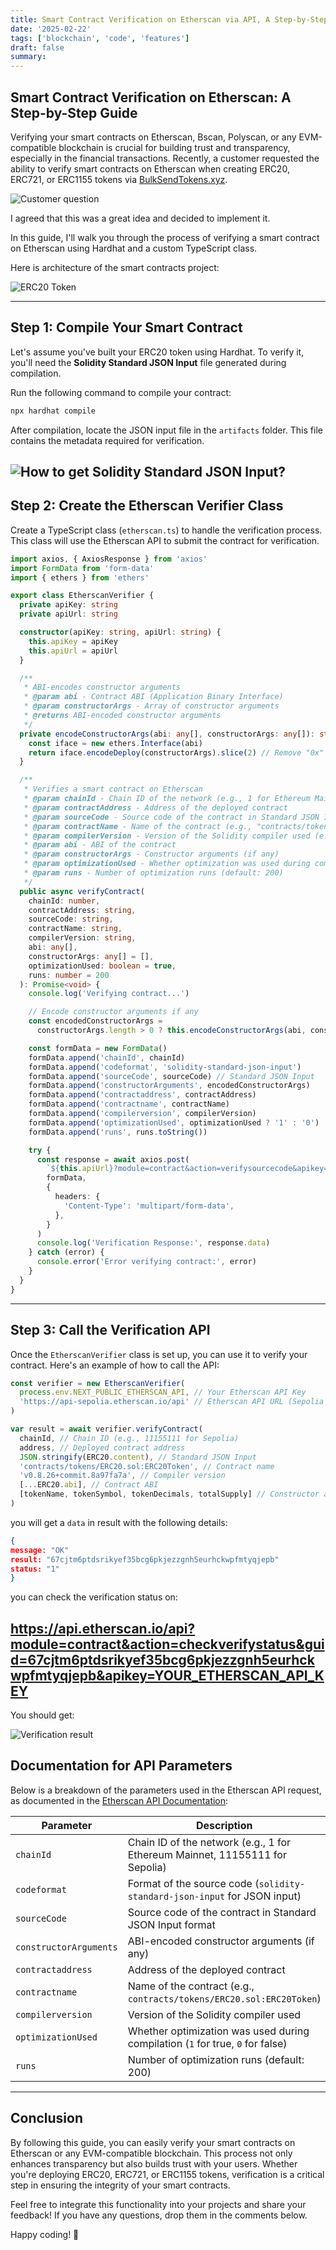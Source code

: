 ```yaml
---
title: Smart Contract Verification on Etherscan via API, A Step-by-Step Guide?
date: '2025-02-22'
tags: ['blockchain', 'code', 'features']
draft: false
summary:
---
```


## Smart Contract Verification on Etherscan: A Step-by-Step Guide

Verifying your smart contracts on Etherscan, Bscan, Polyscan, or any EVM-compatible blockchain is crucial for building trust and transparency, especially in the financial transactions. Recently, a customer requested the ability to verify smart contracts on Etherscan when creating ERC20, ERC721, or ERC1155 tokens via [BulkSendTokens.xyz](https://bulksendtokens.xyz/create-token).

![Customer question](https://dev-to-uploads.s3.amazonaws.com/uploads/articles/vgey3ddvfh9z63uex5fo.png)

I agreed that this was a great idea and decided to implement it.

In this guide, I'll walk you through the process of verifying a smart contract on Etherscan using Hardhat and a custom TypeScript class.

Here is architecture of the smart contracts project:

![ERC20 Token](https://dev-to-uploads.s3.amazonaws.com/uploads/articles/8xta569sl8zd968kcv4c.png)

---

## Step 1: Compile Your Smart Contract

Let's assume you've built your ERC20 token using Hardhat. To verify it, you'll need the **Solidity Standard JSON Input** file generated during compilation.

Run the following command to compile your contract:

```bash
npx hardhat compile
```

After compilation, locate the JSON input file in the `artifacts` folder. This file contains the metadata required for verification.

## ![How to get Solidity Standard JSON Input?](https://dev-to-uploads.s3.amazonaws.com/uploads/articles/edrq05zx0z6docffz1uz.png)

## Step 2: Create the Etherscan Verifier Class

Create a TypeScript class (`etherscan.ts`) to handle the verification process. This class will use the Etherscan API to submit the contract for verification.

```typescript
import axios, { AxiosResponse } from 'axios'
import FormData from 'form-data'
import { ethers } from 'ethers'

export class EtherscanVerifier {
  private apiKey: string
  private apiUrl: string

  constructor(apiKey: string, apiUrl: string) {
    this.apiKey = apiKey
    this.apiUrl = apiUrl
  }

  /**
   * ABI-encodes constructor arguments
   * @param abi - Contract ABI (Application Binary Interface)
   * @param constructorArgs - Array of constructor arguments
   * @returns ABI-encoded constructor arguments
   */
  private encodeConstructorArgs(abi: any[], constructorArgs: any[]): string {
    const iface = new ethers.Interface(abi)
    return iface.encodeDeploy(constructorArgs).slice(2) // Remove "0x" prefix
  }

  /**
   * Verifies a smart contract on Etherscan
   * @param chainId - Chain ID of the network (e.g., 1 for Ethereum Mainnet, 11155111 for Sepolia)
   * @param contractAddress - Address of the deployed contract
   * @param sourceCode - Source code of the contract in Standard JSON Input format
   * @param contractName - Name of the contract (e.g., "contracts/tokens/ERC20.sol:ERC20Token")
   * @param compilerVersion - Version of the Solidity compiler used (e.g., "v0.8.26+commit.8a97fa7a")
   * @param abi - ABI of the contract
   * @param constructorArgs - Constructor arguments (if any)
   * @param optimizationUsed - Whether optimization was used during compilation (default: true)
   * @param runs - Number of optimization runs (default: 200)
   */
  public async verifyContract(
    chainId: number,
    contractAddress: string,
    sourceCode: string,
    contractName: string,
    compilerVersion: string,
    abi: any[],
    constructorArgs: any[] = [],
    optimizationUsed: boolean = true,
    runs: number = 200
  ): Promise<void> {
    console.log('Verifying contract...')

    // Encode constructor arguments if any
    const encodedConstructorArgs =
      constructorArgs.length > 0 ? this.encodeConstructorArgs(abi, constructorArgs) : ''

    const formData = new FormData()
    formData.append('chainId', chainId)
    formData.append('codeformat', 'solidity-standard-json-input')
    formData.append('sourceCode', sourceCode) // Standard JSON Input
    formData.append('constructorArguments', encodedConstructorArgs)
    formData.append('contractaddress', contractAddress)
    formData.append('contractname', contractName)
    formData.append('compilerversion', compilerVersion)
    formData.append('optimizationUsed', optimizationUsed ? '1' : '0')
    formData.append('runs', runs.toString())

    try {
      const response = await axios.post(
        `${this.apiUrl}?module=contract&action=verifysourcecode&apikey=${this.apiKey}`,
        formData,
        {
          headers: {
            'Content-Type': 'multipart/form-data',
          },
        }
      )
      console.log('Verification Response:', response.data)
    } catch (error) {
      console.error('Error verifying contract:', error)
    }
  }
}
```

---

## Step 3: Call the Verification API

Once the `EtherscanVerifier` class is set up, you can use it to verify your contract. Here's an example of how to call the API:

```typescript
const verifier = new EtherscanVerifier(
  process.env.NEXT_PUBLIC_ETHERSCAN_API, // Your Etherscan API Key
  'https://api-sepolia.etherscan.io/api' // Etherscan API URL (Sepolia Testnet)
)

var result = await verifier.verifyContract(
  chainId, // Chain ID (e.g., 11155111 for Sepolia)
  address, // Deployed contract address
  JSON.stringify(ERC20.content), // Standard JSON Input
  'contracts/tokens/ERC20.sol:ERC20Token', // Contract name
  'v0.8.26+commit.8a97fa7a', // Compiler version
  [...ERC20.abi], // Contract ABI
  [tokenName, tokenSymbol, tokenDecimals, totalSupply] // Constructor arguments
)
```

you will get a `data` in result with the following details:

```json
{
message: "OK"
result: "67cjtm6ptdsrikyef35bcg6pkjezzgnh5eurhckwpfmtyqjepb"
status: "1"
}
```

you can check the verification status on:

## https://api.etherscan.io/api?module=contract&action=checkverifystatus&guid=67cjtm6ptdsrikyef35bcg6pkjezzgnh5eurhckwpfmtyqjepb&apikey=YOUR_ETHERSCAN_API_KEY

You should get:

![Verification result](https://dev-to-uploads.s3.amazonaws.com/uploads/articles/ol58tnkm4i9j24y7fouo.png)

## Documentation for API Parameters

Below is a breakdown of the parameters used in the Etherscan API request, as documented in the [Etherscan API Documentation](https://docs.etherscan.io/api-endpoints/contracts#check-source-code-verification-submission-status):

| Parameter              | Description                                                                    |
| ---------------------- | ------------------------------------------------------------------------------ |
| `chainId`              | Chain ID of the network (e.g., 1 for Ethereum Mainnet, 11155111 for Sepolia)   |
| `codeformat`           | Format of the source code (`solidity-standard-json-input` for JSON input)      |
| `sourceCode`           | Source code of the contract in Standard JSON Input format                      |
| `constructorArguments` | ABI-encoded constructor arguments (if any)                                     |
| `contractaddress`      | Address of the deployed contract                                               |
| `contractname`         | Name of the contract (e.g., `contracts/tokens/ERC20.sol:ERC20Token`)           |
| `compilerversion`      | Version of the Solidity compiler used                                          |
| `optimizationUsed`     | Whether optimization was used during compilation (`1` for true, `0` for false) |
| `runs`                 | Number of optimization runs (default: 200)                                     |

---

## Conclusion

By following this guide, you can easily verify your smart contracts on Etherscan or any EVM-compatible blockchain. This process not only enhances transparency but also builds trust with your users. Whether you're deploying ERC20, ERC721, or ERC1155 tokens, verification is a critical step in ensuring the integrity of your smart contracts.

Feel free to integrate this functionality into your projects and share your feedback! If you have any questions, drop them in the comments below.

Happy coding! 🚀
